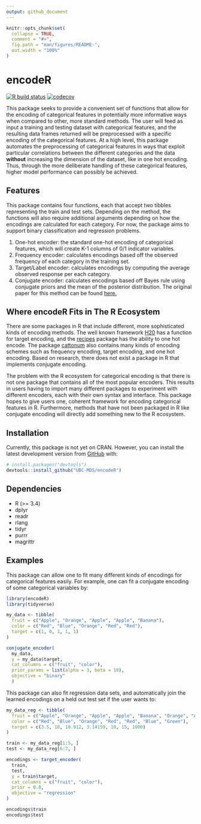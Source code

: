 ```yaml
---
output: github_document
---
```


<!-- README.md is generated from README.Rmd. Please edit that file -->

```r
knitr::opts_chunk$set(
  collapse = TRUE,
  comment = "#>",
  fig.path = "man/figures/README-",
  out.width = "100%"
)
```

# encodeR

<!-- badges: start -->
[![R build status](https://github.com/UBC-MDS/encodeR/workflows/R-CMD-check/badge.svg)](https://github.com/UBC-MDS/encodeR/actions)
[![codecov](https://codecov.io/gh/UBC-MDS/encodeR/branch/master/graph/badge.svg)](https://codecov.io/gh/UBC-MDS/encodeR)
<!-- badges: end -->

  This package seeks to provide a convenient set of functions that allow for the encoding of categorical features in potentially more informative ways when compared to other, more standard methods. The user will feed as input a training and testing dataset with categorical features, and the resulting data frames returned will be preprocessed with a specific encoding of the categorical features. At a high level, this package automates the preprocessing of categorical features in ways that exploit particular correlations between the different categories and the data **without** increasing the dimension of the dataset, like in one hot encoding. Thus, through the more deliberate handling of these categorical features, higher model performance can possibly be achieved.
  
## Features

  This package contains four functions, each that accept two tibbles representing the train and test sets. Depending on the method, the functions will also require additional arguments depending on how the encodings are calculated for each category. For now, the package aims to support binary classification and regression problems.

1. One-hot encoder: the standard one-hot encoding of categorical features, which will create K-1 columns of 0/1 indicator variables.
2. Frequency encoder: calculates encodings based off the observed frequency of each category in the training set.
3. Target/Label encoder: calculates encodings by computing the average observed response per each category.
4. Conjugate encoder: calculates encodings based off Bayes rule using conjugate priors and the mean of the posterior distribution. The original paper for this method can be found [here.](https://arxiv.org/pdf/1904.13001.pdf)

## Where encodeR Fits in The R Ecosystem
There are some packages in R that include different, more sophisticated kinds of encoding methods. The well known framework [H20](http://docs.h2o.ai/h2o/latest-stable/h2o-docs/data-munging/target-encoding.html) has a function for target encoding, and the [recipes](https://cran.r-project.org/web/packages/recipes/recipes.pdf) package has the ability to one hot encode. The package [cattonum](https://cran.r-project.org/web/packages/cattonum/cattonum.pdf) also contains many kinds of encoding schemes such as frequency encoding, target encoding, and one hot encoding. Based on research, there does not exist a package in R that implements  conjugate encoding.

The problem with the R ecosystem for categorical encoding is that there is not one package that contains all of the most popular encoders. This results in users having to import many different packages to experiment with different encoders, each with their own syntax and interface. This package hopes to give users one, coherent framework for encoding categorical features in R. Furthermore, methods that have not been packaged in R like conjugate encoding will directly add something new to the R ecosystem.

## Installation

<!-- You can install the released version of encodeR from [CRAN](https://CRAN.R-project.org) with: -->

<!-- ``` r -->
<!-- install.packages("encodeR") -->
<!-- ``` -->

Currently, this package is not yet on CRAN. However, you can install the latest development version from [GitHub](https://github.com/) with:

``` r
# install.packages("devtools")
devtools::install_github("UBC-MDS/encodeR")
```

## Dependencies
- R (>= 3.4)
- dplyr
- readr
- rlang
- tidyr
- purrr
- magrittr

## Examples

This package can allow one to fit many different kinds of encodings for categorical features easily. For example, one can fit a conjugate encoding of some categorical variables by:

```r
library(encodeR)
library(tidyverse)

my_data <- tibble(
  fruit = c("Apple", "Orange", "Apple", "Apple", "Banana"),
  color = c("Red", "Blue", "Orange", "Red", "Red"),
  target = c(1, 0, 1, 1, 1)
)

conjugate_encoder(
  my_data,
  y = my_data$target,
  cat_columns = c("fruit", "color"),
  prior_params = list(alpha = 3, beta = 10), 
  objective = "binary"
  )
```

This package can also fit regression data sets, and automatically join the learned encodings on a held out test set if the user wants to:

```r

my_data_reg <- tibble(
  fruit = c("Apple", "Orange", "Apple", "Apple", "Banana", "Orange", "Apple"),
  color = c("Red", "Blue", "Orange", "Red", "Red", "Blue", "Green"),
  target = c(3.5, 10, 10.912, 3.14159, 10, 15, 1000)
)

train <- my_data_reg[1:5, ]
test <- my_data_reg[6:7, ]

encodings <- target_encoder(
  train,
  test,
  y = train$target,
  cat_columns = c("fruit", "color"),
  prior = 0.8, 
  objective = "regression" 
)

encodings$train
encodings$test

```

<!-- What is special about using `README.Rmd` instead of just `README.md`? You can include R chunks like so: -->

<!-- ```{r cars} -->
<!-- summary(cars) -->
<!-- ``` -->

<!-- You'll still need to render `README.Rmd` regularly, to keep `README.md` up-to-date. -->

<!-- You can also embed plots, for example: -->

<!-- ```{r pressure, echo = FALSE} -->
<!-- plot(pressure) -->
<!-- ``` -->

<!-- In that case, don't forget to commit and push the resulting figure files, so they display on GitHub! -->
